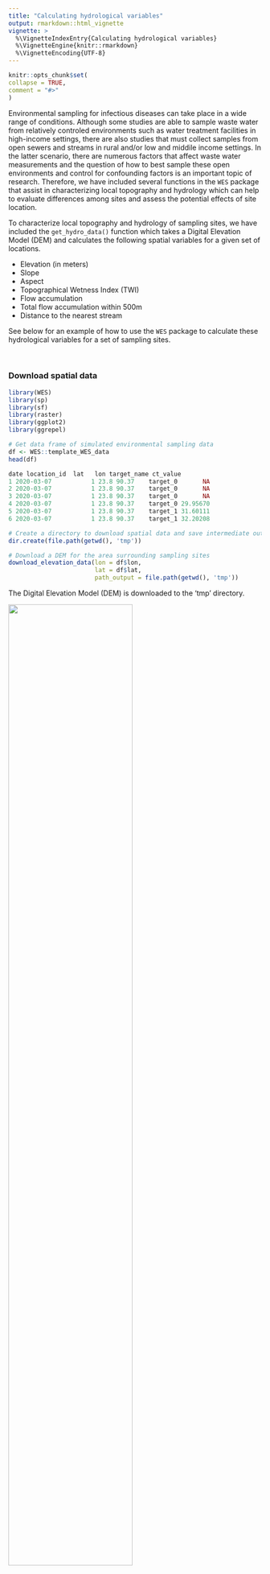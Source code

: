 ```yaml
---
title: "Calculating hydrological variables"
output: rmarkdown::html_vignette
vignette: >
  %\VignetteIndexEntry{Calculating hydrological variables}
  %\VignetteEngine{knitr::rmarkdown}
  %\VignetteEncoding{UTF-8}
---
```

  
```r
knitr::opts_chunk$set(
collapse = TRUE,
comment = "#>"
)
```

Environmental sampling for infectious diseases can take place in a wide range of conditions. Although some studies are able to sample waste water from relatively controled environments such as water treatment facilities in high-income settings, there are also studies that must collect samples from open sewers and streams in rural and/or low and middile income settings. In the latter scenario, there are numerous factors that affect waste water measurements and the question of how to best sample these open environments and control for confounding factors is an important topic of research. Therefore, we have included several functions in the `WES` package that assist in characterizing local topography and hydrology which can help to evaluate differences among sites and assess the potential effects of site location.  

To characterize local topography and hydrology of sampling sites, we have included the `get_hydro_data()` function which takes a Digital Elevation Model (DEM) and calculates the following spatial variables for a given set of locations.

  * Elevation (in meters)
  * Slope
  * Aspect
  * Topographical Wetness Index (TWI)
  * Flow accumulation
  * Total flow accumulation within 500m
  * Distance to the nearest stream

See below for an example of how to use the `WES` package to calculate these hydrological variables for a set of sampling sites.

\

### Download spatial data
``` r
library(WES)
library(sp)
library(sf)
library(raster)
library(ggplot2)
library(ggrepel)
```

```r
# Get data frame of simulated environmental sampling data
df <- WES::template_WES_data
head(df)

date location_id  lat   lon target_name ct_value
1 2020-03-07           1 23.8 90.37    target_0       NA
2 2020-03-07           1 23.8 90.37    target_0       NA
3 2020-03-07           1 23.8 90.37    target_0       NA
4 2020-03-07           1 23.8 90.37    target_0 29.95670
5 2020-03-07           1 23.8 90.37    target_1 31.60111
6 2020-03-07           1 23.8 90.37    target_1 32.20208

# Create a directory to download spatial data and save intermediate output
dir.create(file.path(getwd(), 'tmp'))

# Download a DEM for the area surrounding sampling sites
download_elevation_data(lon = df$lon,
                        lat = df$lat,
                        path_output = file.path(getwd(), 'tmp'))
```

The Digital Elevation Model (DEM) is downloaded to the 'tmp' directory.

![](../man/figures/dir_download_dem.png){width=70%}

\

### Calculate hydrological variables
``` r
# Calculate topographical and hydrological variables for each sampling site
hydro <- WES::get_hydro_data(
     lon = template_WES_data$lon,
     lat = template_WES_data$lat,
     path_dem_raster = file.path(getwd(), 'tmp/dem.tif'),
     path_output = file.path(getwd(), 'tmp')
)

hydro

lon   lat elevation slope aspect  twi flow_acc flow_acc_500m km_to_nearest_stream
1 90.37 23.80        12  0.97  90.00 4.77     2.00       5014.22                 2.19
2 90.38 23.80        11  0.98 262.55 7.45    29.59       2706.60                 1.25
3 90.37 23.81        20  1.79 157.20 3.46     1.00       2684.25                 1.92

# Merge with environmental sampling data
result <- merge(df, hydro, by=c('lon', 'lat'), all.x=T)
head(result)

lon  lat       date location_id target_name ct_value elevation slope aspect  twi flow_acc flow_acc_500m km_to_nearest_stream
1 90.37 23.8 2020-03-07           1    target_0       NA        12  0.97     90 4.77        2       5014.22                 2.19
2 90.37 23.8 2020-03-07           1    target_0       NA        12  0.97     90 4.77        2       5014.22                 2.19
3 90.37 23.8 2020-03-07           1    target_0       NA        12  0.97     90 4.77        2       5014.22                 2.19
4 90.37 23.8 2020-03-07           1    target_0 29.95670        12  0.97     90 4.77        2       5014.22                 2.19
5 90.37 23.8 2020-03-07           1    target_1 31.60111        12  0.97     90 4.77        2       5014.22                 2.19
6 90.37 23.8 2020-03-07           1    target_1 32.20208        12  0.97     90 4.77        2       5014.22                 2.19

```

The intermediate spatial data produced in the calculation of topographical and hydrological variables are also saved to the 'tmp' output directory.

![](../man/figures/dir_output_hydro.png){width=70%}

\

### Plot results
These output data can be used for further analysis and visualization. Below is an example plot of the local population calculations shown above.

```r
out_path <- file.path(getwd(), 'tmp')
rast_dem <- raster::raster(file.path(out_path, 'dem.tif'))
rast_slp <- raster::raster(file.path(out_path, 'slope.tif'))
rast_asp <- raster::raster(file.path(out_path, 'aspect.tif'))
rast_twi <- raster::raster(file.path(out_path, 'twi.tif'))
rast_acc <- raster::raster(file.path(out_path, 'flow_acc.tif'))
rast_hill <- raster::raster(file.path(out_path, 'hillshade.tif'))
shp_streams <- sf::st_read(file.path(out_path, 'streams.shp'), quiet=TRUE)

pts <- sp::SpatialPoints(data.frame(x=hydro$lon, y=hydro$lat), proj4string=CRS("+proj=longlat +ellps=WGS84 +datum=WGS84 +no_defs"))
pts_buff_500 <- raster::buffer(pts, 500)


plot_base <-
     ggplot2::ggplot() +
     ggrepel::geom_label_repel(box.padding   = 0.5,
                               point.padding = 0.5,
                               segment.color = 'black',
                               segment.size = 0.25) +
     scale_fill_viridis_c(na.value='white') +
     coord_equal() +
     theme_void() +
     theme(plot.title = element_text(hjust = 0.5),
           legend.position='right',
           legend.title = element_blank(),
           legend.key.height=unit(40,'pt'),
           legend.key.width=unit(5,'pt'))


tmp <- as.data.frame(rast_dem, xy=TRUE)
colnames(tmp)[3] <- 'DEM'

plot_dem <-
     plot_base +
     geom_raster(data=tmp, aes(x=x, y=y, fill=DEM)) +
     geom_point(data=hydro, aes(x=lon, y=lat), pch=1, size=3) +
     ggrepel::geom_label_repel(data=hydro, aes(x=lon, y=lat, label=elevation)) +
     ggplot2::ggtitle('DEM')


tmp <- as.data.frame(rast_slp, xy=TRUE)
colnames(tmp)[3] <- 'slope'

plot_slope <-
     plot_base +
     geom_raster(data=tmp, aes(x=x, y=y, fill=slope)) +
     geom_point(data=hydro, aes(x=lon, y=lat), pch=1, size=3) +
     ggrepel::geom_label_repel(data=hydro, aes(x=lon, y=lat, label=slope)) +
     ggplot2::ggtitle('Slope')


tmp <- as.data.frame(rast_asp, xy=TRUE)
colnames(tmp)[3] <- 'aspect'

plot_aspect <-
     plot_base +
     geom_raster(data=tmp, aes(x=x, y=y, fill=aspect)) +
     geom_point(data=hydro, aes(x=lon, y=lat), pch=1, size=3) +
     ggrepel::geom_label_repel(data=hydro, aes(x=lon, y=lat, label=aspect)) +
     ggplot2::ggtitle('Aspect')


tmp <- raster::as.data.frame(rast_twi, xy=TRUE)
colnames(tmp)[3] <- 'twi'

plot_twi <-
     plot_base +
     geom_raster(data=tmp, aes(x=x, y=y, fill=twi)) +
     geom_point(data=hydro, aes(x=lon, y=lat), pch=1, size=3) +
     ggrepel::geom_label_repel(data=hydro, aes(x=lon, y=lat, label=twi)) +
     ggplot2::ggtitle('Topographic\n Wetness Index (TWI)')


tmp <- raster::as.data.frame(rast_acc, xy=TRUE)
colnames(tmp)[3] <- 'flow_acc_100m'

plot_acc_500m <-
     plot_base +
     geom_raster(data=tmp, aes(x=x, y=y, fill=flow_acc_100m)) +
     geom_point(data=hydro, aes(x=lon, y=lat), pch=1, size=3) +
     geom_sf(data=st_as_sf(pts_buff_500), colour = "red", fill = NA) +
     ggrepel::geom_label_repel(data=hydro, aes(x=lon, y=lat, label=flow_acc_500m)) +
     ggplot2::ggtitle('Total flow accumulation\n (within 500m)')


tmp <- raster::as.data.frame(rast_hill, xy=TRUE)
colnames(tmp)[3] <- 'hillshade'

plot_streams <-
     plot_base +
     geom_raster(data=tmp, aes(x=x, y=y, fill=hillshade)) +
     scale_fill_gradient2(low = "black", high = "grey80") +
     geom_sf(data=st_as_sf(shp_streams), colour = "blue", fill = 'blue') +
     geom_point(data=hydro, aes(x=lon, y=lat), pch=1, size=3) +
     ggrepel::geom_label_repel(data=hydro, aes(x=lon, y=lat, label=km_to_nearest_stream)) +
     ggplot2::ggtitle('Distance to nearest\n stream (km)')


gridExtra::grid.arrange(plot_dem, plot_slope, plot_aspect,
                        plot_twi, plot_acc_500m, plot_streams,
                        ncol=3)
```

![](../man/figures/map_output_hydro.png){width=160%}
